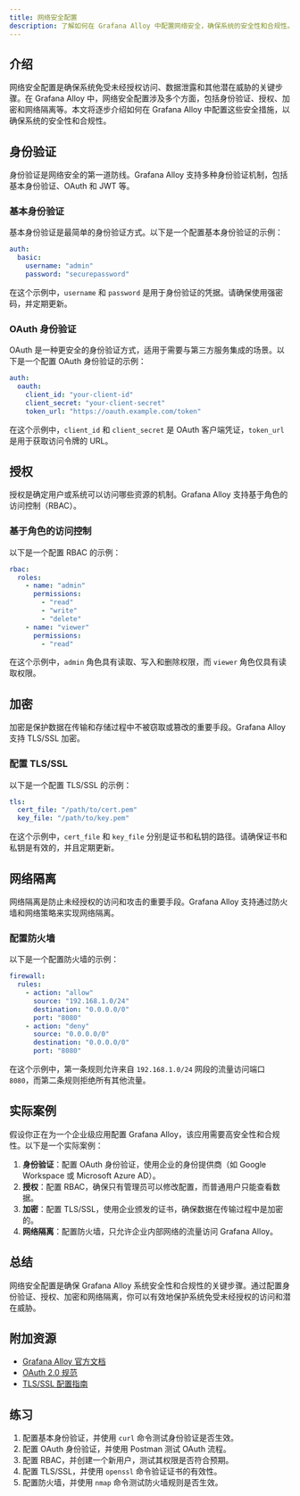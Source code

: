 ```yaml
---
title: 网络安全配置
description: 了解如何在 Grafana Alloy 中配置网络安全，确保系统的安全性和合规性。本文适合初学者，包含详细的步骤、代码示例和实际案例。
---
```


## 介绍

网络安全配置是确保系统免受未经授权访问、数据泄露和其他潜在威胁的关键步骤。在 Grafana Alloy 中，网络安全配置涉及多个方面，包括身份验证、授权、加密和网络隔离等。本文将逐步介绍如何在 Grafana Alloy 中配置这些安全措施，以确保系统的安全性和合规性。

## 身份验证

身份验证是网络安全的第一道防线。Grafana Alloy 支持多种身份验证机制，包括基本身份验证、OAuth 和 JWT 等。

### 基本身份验证

基本身份验证是最简单的身份验证方式。以下是一个配置基本身份验证的示例：

```yaml
auth:
  basic:
    username: "admin"
    password: "securepassword"
```

在这个示例中，`username` 和 `password` 是用于身份验证的凭据。请确保使用强密码，并定期更新。

### OAuth 身份验证

OAuth 是一种更安全的身份验证方式，适用于需要与第三方服务集成的场景。以下是一个配置 OAuth 身份验证的示例：

```yaml
auth:
  oauth:
    client_id: "your-client-id"
    client_secret: "your-client-secret"
    token_url: "https://oauth.example.com/token"
```

在这个示例中，`client_id` 和 `client_secret` 是 OAuth 客户端凭证，`token_url` 是用于获取访问令牌的 URL。

## 授权

授权是确定用户或系统可以访问哪些资源的机制。Grafana Alloy 支持基于角色的访问控制（RBAC）。

### 基于角色的访问控制

以下是一个配置 RBAC 的示例：

```yaml
rbac:
  roles:
    - name: "admin"
      permissions:
        - "read"
        - "write"
        - "delete"
    - name: "viewer"
      permissions:
        - "read"
```

在这个示例中，`admin` 角色具有读取、写入和删除权限，而 `viewer` 角色仅具有读取权限。

## 加密

加密是保护数据在传输和存储过程中不被窃取或篡改的重要手段。Grafana Alloy 支持 TLS/SSL 加密。

### 配置 TLS/SSL

以下是一个配置 TLS/SSL 的示例：

```yaml
tls:
  cert_file: "/path/to/cert.pem"
  key_file: "/path/to/key.pem"
```

在这个示例中，`cert_file` 和 `key_file` 分别是证书和私钥的路径。请确保证书和私钥是有效的，并且定期更新。

## 网络隔离

网络隔离是防止未经授权的访问和攻击的重要手段。Grafana Alloy 支持通过防火墙和网络策略来实现网络隔离。

### 配置防火墙

以下是一个配置防火墙的示例：

```yaml
firewall:
  rules:
    - action: "allow"
      source: "192.168.1.0/24"
      destination: "0.0.0.0/0"
      port: "8080"
    - action: "deny"
      source: "0.0.0.0/0"
      destination: "0.0.0.0/0"
      port: "8080"
```

在这个示例中，第一条规则允许来自 `192.168.1.0/24` 网段的流量访问端口 `8080`，而第二条规则拒绝所有其他流量。

## 实际案例

假设你正在为一个企业级应用配置 Grafana Alloy，该应用需要高安全性和合规性。以下是一个实际案例：

1. **身份验证**：配置 OAuth 身份验证，使用企业的身份提供商（如 Google Workspace 或 Microsoft Azure AD）。
2. **授权**：配置 RBAC，确保只有管理员可以修改配置，而普通用户只能查看数据。
3. **加密**：配置 TLS/SSL，使用企业颁发的证书，确保数据在传输过程中是加密的。
4. **网络隔离**：配置防火墙，只允许企业内部网络的流量访问 Grafana Alloy。

## 总结

网络安全配置是确保 Grafana Alloy 系统安全性和合规性的关键步骤。通过配置身份验证、授权、加密和网络隔离，你可以有效地保护系统免受未经授权的访问和潜在威胁。

## 附加资源

- [Grafana Alloy 官方文档](https://grafana.com/docs/alloy/latest/)
- [OAuth 2.0 规范](https://oauth.net/2/)
- [TLS/SSL 配置指南](https://www.ssllabs.com/ssltest/)

## 练习

1. 配置基本身份验证，并使用 `curl` 命令测试身份验证是否生效。
2. 配置 OAuth 身份验证，并使用 Postman 测试 OAuth 流程。
3. 配置 RBAC，并创建一个新用户，测试其权限是否符合预期。
4. 配置 TLS/SSL，并使用 `openssl` 命令验证证书的有效性。
5. 配置防火墙，并使用 `nmap` 命令测试防火墙规则是否生效。

